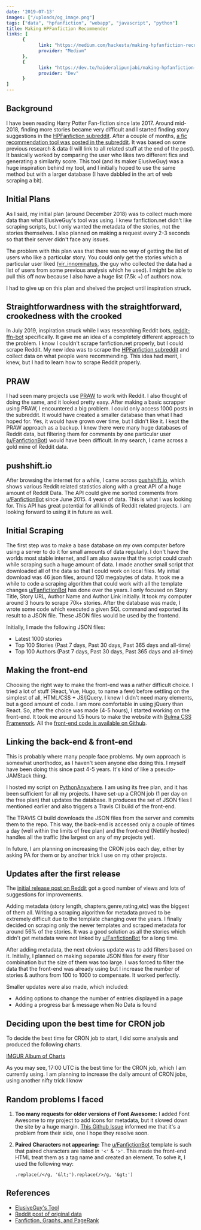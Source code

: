 ```yaml
---
date: '2019-07-13'
images: ["/uploads/og_image.png"]
tags: ["data", "hpfanfiction", "webapp", "javascript", "python"]
title: Making HPFanfiction Recommender
links: [
      {
            link: "https://medium.com/hackesta/making-hpfanfiction-recommender-a91de00d965a",
            provider: "Medium"
      },
      {
            link: "https://dev.to/haideralipunjabi/making-hpfanfiction-recommender-35dg",
            provider: "Dev"
      }
]
---
```


## Background

I have been reading Harry Potter Fan-fiction since late 2017. Around mid-2018, finding more stories became very difficult and I started finding story suggestions in the [HPFanfiction subreddit](https://reddit.com/r/HPFanfiction). After a couple of months, [a fic recommendation tool was posted in the subreddit](https://www.reddit.com/r/HPfanfiction/comments/9pw53f/a_lot_of_people_liked_the_fic_recommender_i/). It was based on some previous research & data (I will link to all related stuff at the end of the post).  It basically worked by comparing the user who likes two different fics and generating a similarity score.  This tool (and its maker ElusiveGuy) was a huge inspiration behind my tool, and I initially hoped to use the same method but with a larger database (I have dabbled in the art of web scraping a bit).

## Initial Plans

As I said, my initial plan (around December 2018) was to collect much more data than what ElusiveGuy's tool was using. I knew fanfiction.net didn't like scraping scripts, but I only wanted the metadata of the stories, not the stories themselves. I also planned on making a request every 2-3 seconds so that their server didn't face any issues.

The problem with this plan was that there was no way of getting the list of users who like a particular story. You could only get the stories which a particular user liked ([vir_innominatus](https://www.reddit.com/user/vir_innominatus/), the guy who collected the data had a list of users from some previous analysis which he used). I might be able to pull this off now because I also have a huge list (7.5k +) of authors now.

I had to give up on this plan and shelved the project until inspiration struck.

## Straightforwardness with the straightforward, crookedness with the crooked

In July 2019, inspiration struck while I was researching Reddit bots, [reddit-ffn-bot](https://github.com/tusing/reddit-ffn-bot) specifically. It gave me an idea of a completely different approach to the problem. I know I couldn't scrape fanfiction.net properly, but I could scrape Reddit. My new idea was to scrape the [HPFanfiction subreddit](https://reddit.com/r/HPFanfiction) and collect data on what people were recommending. This idea had merit, I knew, but I had to learn how to scrape Reddit properly.

## PRAW

I had seen many projects use [PRAW]() to work with Reddit. I also thought of doing the same, and it looked pretty easy. After making a basic scrapper using PRAW, I encountered a big problem. I could only access 1000 posts in the subreddit. It would have created a smaller database than what I had hoped for. Yes, it would have grown over time, but I didn't like it. I kept the PRAW approach as a backup. I knew there were many huge databases of Reddit data, but filtering them for comments by one particular user ([u/FanfictionBot](https://www.reddit.com/user/FanfictionBot/)) would have been difficult. In my search, I came across a gold mine of Reddit data.

## pushshift.io

After browsing the internet for a while, I came across [pushshift.io](https://pushshift.io), which shows various Reddit related statistics along with a great API of a huge amount of Reddit Data. The API could give me sorted comments from [u/FanfictionBot](https://www.reddit.com/user/FanfictionBot/) since June 2015. 4 years of data. This is what I was looking for. This API has great potential for all kinds of Reddit related projects. I am looking forward to using it in future as well.

## Initial Scraping

The first step was to make a base database on my own computer before using a server to do it for small amounts of data regularly. I don't have the worlds most stable internet, and  I am also aware that the script could crash while scraping such a huge amount of data. I made another small script that downloaded all of the data so that I could work on local files. My initial download was 46 json files, around 120 megabytes of data. It took me a while to code a scraping algorithm that could work with all the template changes [u/FanfictionBot](https://www.reddit.com/user/FanfictionBot/) has done over the years. I only focused on Story Title, Story URL, Author Name and Author Link initially. It took my computer around 3 hours to scrape 70k+ stories. After the database was made, I wrote some code which executed a given SQL command and exported its result to a JSON file. These JSON files would be used by the frontend.

Initially, I made the following JSON files:

* Latest 1000 stories
* Top 100 Stories (Past 7 days, Past 30 days, Past 365 days and all-time)
* Top 100 Authors (Past 7 days, Past 30 days, Past 365 days and all-time)

## Making the front-end

Choosing the right way to make the front-end was a rather difficult choice. I tried a lot of stuff (React, Vue, Hugo, to name a few) before settling on the simplest of all, HTML/CSS + JS/jQuery. I knew I didn't need many elements, but a good amount of code. I am more comfortable in using jQuery than React. So, after the choice was made (4-5 hours), I started working on the front-end. It took me around 1.5 hours to make the website with [Bulma CSS Framework](http://bulma.io). All the [front-end code is available on Github](https://github.com/HackeSta/hpffrec-website).

## Linking the back-end & front-end

This is probably where many people face problems. My own approach is somewhat unorthodox, as I haven't seen anyone else doing this. I myself have been doing this since past 4-5 years. It's kind of like a pseudo-JAMStack thing.

I hosted my script on [PythonAnywhere](). I am using its free plan, and it has been sufficient for all my projects. I have set-up a CRON job (1 per day on the free plan) that updates the database. It produces the set of JSON files I mentioned earlier and also triggers a Travis CI build of the front-end.

The TRAVIS CI build downloads the JSON files from the server and commits them to the repo. This way, the back-end is accessed only a couple of times a day (well within the limits of free plan) and the front-end (Netlify hosted) handles all the traffic (the largest on any of my projects yet).

In future, I am planning on increasing the CRON jobs each day, either by asking PA for them or by another trick I use on my other projects.

## Updates after the first release

The [initial release post on Reddit](https://www.reddit.com/r/HPfanfiction/comments/camzsb/hpfanfiction_recommender_tool_website/) got a good number of views and lots of suggestions for improvements.

Adding metadata (story length, chapters,genre,rating,etc) was the biggest of them all. Writing a scraping algorithm for metadata proved to be extremely difficult due to the template changing over the years. I finally decided on scraping only the newer templates and scraped metadata for around 56% of the stories. It was a good solution as all the stories which didn't get metadata were not linked by [u/FanfictionBot](https://www.reddit.com/user/FanfictionBot/) for a long time.

After adding metadata, the next obvious update was to add filters based on it. Initially, I planned on making separate JSON files for every filter combination but the size of them was too large. I was forced to filter the data that the front-end was already using but I increase the number of stories & authors from 100 to 1000 to compensate. It worked perfectly.

Smaller updates were also made, which included:

* Adding options to change the number of entries displayed in a page
* Adding a progress bar & message when No Data is found

## Deciding upon the best time for CRON job

To decide the best time for CRON job to start, I did some analysis and produced the following charts.

[IMGUR Album of Charts](https://imgur.com/a/QSzBR8w)

As you may see, 17:00 UTC is the best time for the CRON job, which I am currently using. I am planning to increase the daily amount of CRON jobs, using another nifty trick I know

## Random problems I faced

1. **Too many requests for older versions of Font Awesome:** I added Font Awesome to my project to add icons for metadata, but it slowed down the site by a huge margin. [This Github Issue](https://github.com/FortAwesome/Font-Awesome/issues/15167) informed me that it's a problem from their side, one I hope they resolve soon.
2. **Paired Characters not appearing:** The  [u/FanfictionBot](https://www.reddit.com/user/FanfictionBot/) template is such that paired characters are listed in `'<'` & `'>'`. This made the front-end HTML treat them as a tag name and created an element. To solve it, I used the following way:

      ``` .replace(/</g, '&lt;').replace(/>/g, '&gt;') ```

## References

* [ElusiveGuy's Tool](https://ficrecs.elusiveguy.com/)
* [Reddit post of original data](https://www.reddit.com/r/HPfanfiction/comments/9nc0cw/ever_thought_i_wish_i_could_find_more_fics_like_x/)
* [Fanfiction, Graphs, and PageRank](http://colah.github.io/posts/2014-07-FFN-Graphs-Vis/)